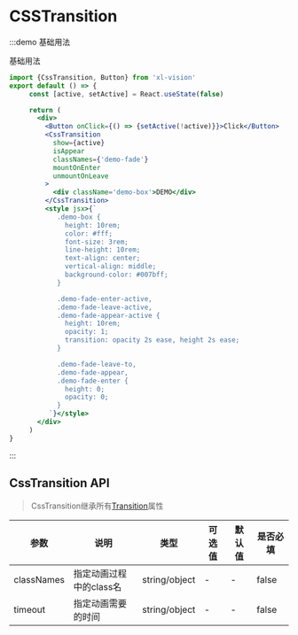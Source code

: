 
# CSSTransition

:::demo 基础用法

基础用法

```jsx
import {CssTransition, Button} from 'xl-vision'
export default () => {
     const [active, setActive] = React.useState(false)

     return (
       <div>
         <Button onClick={() => {setActive(!active)}}>Click</Button>
         <CssTransition
           show={active}
           isAppear
           classNames={'demo-fade'}
           mountOnEnter
           unmountOnLeave
         >
           <div className='demo-box'>DEMO</div>
         </CssTransition>
         <style jsx>{`
            .demo-box {
              height: 10rem;
              color: #fff;
              font-size: 3rem;
              line-height: 10rem;
              text-align: center;
              vertical-align: middle;
              background-color: #007bff;
            }

            .demo-fade-enter-active,
            .demo-fade-leave-active,
            .demo-fade-appear-active {
              height: 10rem;
              opacity: 1;
              transition: opacity 2s ease, height 2s ease;
            }

            .demo-fade-leave-to,
            .demo-fade-appear,
            .demo-fade-enter {
              height: 0;
              opacity: 0;
            }
          `}</style>
       </div>
     )
}

```

:::

## CssTransition API

>CssTransition继承所有[Transition](/#/transition)属性

| 参数   | 说明                                       | 类型            | 可选值 | 默认值 | 是否必填
| ------ | ------------------------------------------ | --------------- | ------ | ------ | --- |
| classNames | 指定动画过程中的class名            | string/object  | -  | -| false|
| timeout | 指定动画需要的时间            | string/object  | -  | -| false|
